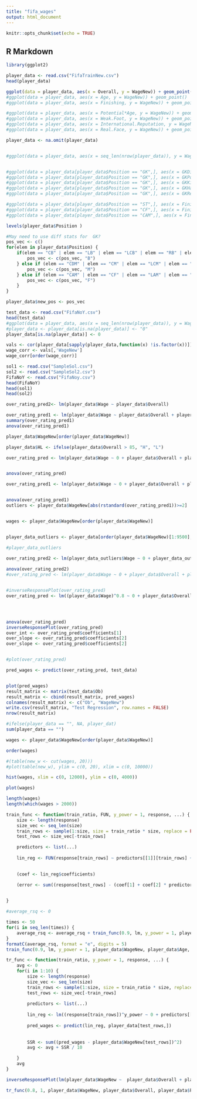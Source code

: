 ```yaml
---
title: "fifa_wages"
output: html_document
---
```


```r
knitr::opts_chunk$set(echo = TRUE)
```

## R Markdown

```r
library(ggplot2)
```

```r
player_data <- read.csv("FifaTrainNew.csv")
head(player_data)

ggplot(data = player_data, aes(x = Overall, y = WageNew)) + geom_point()
#ggplot(data = player_data, aes(x = Age, y = WageNew)) + geom_point()
#ggplot(data = player_data, aes(x = Finishing, y = WageNew)) + geom_point()

#ggplot(data = player_data, aes(x = Potential*Age, y = WageNew)) + geom_point()
#ggplot(data = player_data, aes(x = Weak.Foot, y = WageNew)) + geom_point()
#ggplot(data = player_data, aes(x = International.Reputation, y = WageNew)) + geom_point()
#ggplot(data = player_data, aes(x = Real.Face, y = WageNew)) + geom_point()

player_data <- na.omit(player_data)


#ggplot(data = player_data, aes(x = seq_len(nrow(player_data)), y = WageNew)) + geom_point()


#ggplot(data = player_data[player_data$Position == "GK",], aes(x = GKDiving, y = WageNew)) + geom_point()
#ggplot(data = player_data[player_data$Position == "GK",], aes(x = GKPositioning, y = WageNew)) + geom_point()
#ggplot(data = player_data[player_data$Position == "GK",], aes(x = GKKicking, y = WageNew)) + geom_point()
#ggplot(data = player_data[player_data$Position == "GK",], aes(x = GKHandling, y = WageNew)) + geom_point()
#ggplot(data = player_data[player_data$Position == "GK",], aes(x = GKReflexes, y = WageNew)) + geom_point()

#ggplot(data = player_data[player_data$Position == "ST",], aes(x = Finishing, y = WageNew)) + geom_point()
#ggplot(data = player_data[player_data$Position == "CF",], aes(x = Finishing, y = WageNew)) + geom_point()
#ggplot(data = player_data[player_data$Position == "CAM",], aes(x = Finishing, y = WageNew)) + geom_point()

levels(player_data$Position )

#May need to use diff stats for  GK?
pos_vec <- c()
for(elem in player_data$Position) {
    if(elem == "CB" | elem == "LB" | elem == "LCB" | elem == "RB" | elem == "RCB" | elem == "LWB" | elem == "RWB"){
        pos_vec <- c(pos_vec, "B")
    } else if (elem == "CDM" | elem == "CM" | elem == "LCM" | elem == "LDM" | elem == "LM" |  elem == "LW" | elem == "RCM" | elem == "RDM" | elem == "RW" | elem == "RM") {
        pos_vec <- c(pos_vec, "M")
    } else if (elem == "CAM" | elem == "CF" | elem == "LAM" | elem == "LF" | elem == "LS" |  elem == "RAM" | elem == "RF" | elem == "RS" | elem == "ST") {
        pos_vec <- c(pos_vec, "F")
    }
}

player_data$new_pos <- pos_vec


```


```r

test_data <- read.csv("FifaNoY.csv")
head(test_data)
#ggplot(data = player_data, aes(x = seq_len(nrow(player_data)), y = WageNew)) + geom_point()
#player_data <- player_data[is.na(player_data)] <- "0"
player_data[is.na(player_data)] <- 0

vals <- cor(player_data[sapply(player_data,function(x) !is.factor(x))])
wage_corr <- vals[,'WageNew']
wage_corr[order(wage_corr)]
```

```r

sol1 <- read.csv("SampleSol.csv")
sol2 <- read.csv("SampleSol2.csv")
FifaNoY <- read.csv("FifaNoy.csv")
head(FifaNoY)
head(sol1)
head(sol2)

over_rating_pred2<- lm(player_data$Wage ~ player_data$Overall)

over_rating_pred1 <- lm(player_data$Wage ~ player_data$Overall + player_data$International.Reputation + player_data$Potential + player_data$Reactions + player_data$Composure)
summary(over_rating_pred1)
anova(over_rating_pred1)

player_data$WageNew[order(player_data$WageNew)]

player_data$HL <- ifelse(player_data$Overall > 85, "H", "L")

```


```r


over_rating_pred <- lm(player_data$Wage ~ 0 + player_data$Overall + player_data$International.Reputation + player_data$HL + player_data$Potential)


anova(over_rating_pred)

over_rating_pred1 <- lm(player_data$Wage ~ 0 + player_data$Overall + player_data$International.Reputation + player_data$Potential + player_data$Reactions + player_data$Composure)


anova(over_rating_pred1)
outliers <- player_data$WageNew[abs(rstandard(over_rating_pred1))>=2]


wages <- player_data$WageNew[order(player_data$WageNew)]


player_data_outliers <- player_data[order(player_data$WageNew)[1:9500], ]

#player_data_outliers

over_rating_pred2 <- lm(player_data_outliers$Wage ~ 0 + player_data_outliers$Overall + player_data_outliers$International.Reputation + player_data_outliers$Potential + player_data_outliers$Reactions + player_data_outliers$Composure)
 
anova(over_rating_pred2)
#over_rating_pred <- lm(player_data$Wage ~ 0 + player_data$Overall + player_data$International.Reputation + player_data$Potential + player_data$Reactions + player_data$Composure + player_data$Club)


#inverseResponsePlot(over_rating_pred)
over_rating_pred <- lm((player_data$Wage)^0.8 ~ 0 + player_data$Overall + player_data$International.Reputation + player_data$HL + player_data$Potential + player_data$Composure + player_data$Club)




anova(over_rating_pred)
inverseResponsePlot(over_rating_pred)
over_int <- over_rating_pred$coefficients[1]
over_slope <- over_rating_pred$coefficients[2]
over_slope <- over_rating_pred$coefficients[2]


#plot(over_rating_pred)

pred_wages <- predict(over_rating_pred, test_data)


plot(pred_wages)
result_matrix <- matrix(test_data$Ob)
result_matrix <- cbind(result_matrix, pred_wages)
colnames(result_matrix) <- c("Ob", "WageNew")
write.csv(result_matrix, "Test Regression", row.names = FALSE)
nrow(result_matrix)
```


```r

#ifelse(player_data == "", NA, player_dat)
sum(player_data == "")

wages <- player_data$WageNew[order(player_data$WageNew)]

order(wages)

#(table(new_w <- cut(wages, 20)))
#plot(table(new_w), ylim = c(0, 20), xlim = c(0, 10000))

hist(wages, xlim = c(0, 12000), ylim = c(0, 4000))

plot(wages)

length(wages)
length(which(wages > 2000))
```

```r

train_func <- function(train_ratio, FUN, y_power = 1, response, ...) {
    size <- length(response)
    size_vec <- seq_len(size)
    train_rows <- sample(1:size, size = train_ratio * size, replace = FALSE)
    test_rows <- size_vec[-train_rows]

    predictors <- list(...)   
    
    lin_reg <- FUN(response[train_rows] ~ predictors[[1]][train_rows] + predictors[[2]][train_rows] + predictors[[3]][train_rows])# + predictors[[4]][train_rows])

    
    (coef <- lin_reg$coefficients)

    (error <- sum((response[test_rows] - (coef[1] + coef[2] * predictors[[1]][test_rows] + coef[3] * predictors[[2]][test_rows] + coef[4] * predictors[[3]][test_rows]))^2))

        
}

#average_rsq <- 0

times <- 50
for(i in seq_len(times)) {
    average_rsq <- average_rsq + train_func(0.9, lm, y_power = 1, player_data$WageNew, player_data$Age, player_data$Overall, player_data$International.Reputation) / times
}
formatC(average_rsq, format = "e", digits = 5)
train_func(0.9, lm, y_power = 1, player_data$WageNew, player_data$Age, player_data$Overall, player_data$International.Reputation)


```

```r
tr_func <- function(train_ratio, y_power = 1, response, ...) {
    avg <- 0
    for(i in 1:10) {
        size <- length(response)
        size_vec <- seq_len(size)
        train_rows <- sample(1:size, size = train_ratio * size, replace = FALSE)
        test_rows <- size_vec[-train_rows]
    
        predictors <- list(...)   
        
        lin_reg <- lm((response[train_rows])^y_power ~ 0 + predictors[[1]][train_rows] + predictors[[2]][train_rows] + predictors[[5]][train_rows])#+ predictors[[5]][train_rows])
        
        pred_wages <- predict(lin_reg, player_data[test_rows,])
        
      
        SSR <- sum((pred_wages - player_data$WageNew[test_rows])^2)
        avg <- avg + SSR / 10

    }
    avg
}

inverseResponsePlot(lm(player_data$WageNew ~  player_data$Overall + player_data$Potential + player_data$new_pos))

tr_func(0.8, 1, player_data$WageNew, player_data$Overall, player_data$Potential, player_data$HL, player_data$International.Reputation, player_data$new_pos )


```













